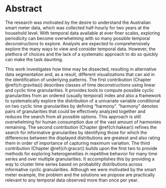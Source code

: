 # Abstract {- #ch:abstract}

The research was motivated by the desire to understand the Australian smart meter data, which was collected half-hourly for two years at the household level. With temporal data available at ever finer scales, exploring periodicity can become overwhelming with so many possible temporal deconstructions to explore.
Analysts are expected to comprehensively explore the many ways to view and consider temporal data. However, the plethora of choices and the lack of a systematic approach to do so quickly can make the task daunting.

<!-- <WHY> <WHAT> <HOW> -->

This work investigates how time may be dissected, resulting in alternative data segmentation and, as a result, different visualizations that can aid in the identification of underlying patterns. The first contribution (Chapter \@ref(ch:gravitas)) describes classes of time deconstructions using linear and cyclic time granularities. It provides tools to compute possible cyclic granularities from an ordered (usually temporal) index and also a framework to systematically explore the distribution of a univariate variable conditional on two cyclic time granularities by defining "harmony". "harmony" denotes pairs of granularities that could be effectively analyzed together and reduces the search from all possible options. This approach is still overwhelming for human consumption due of the vast amount of harmonies remaining. The second contribution (Chapter \@ref(ch:hakear)) refines the search for informative granularities by identifying those for which the differences between the displayed distributions are greatest and also rating them in order of importance of capturing maximum variation. The third contribution (Chapter \@ref(ch:gracsr)) builds upon the first two to provide methods for exploring heterogeneities in repetitive behavior for many time series and over multiple granularities. It accomplishes this by providing a way to cluster time series based on probability distributions across informative cyclic granularities. Although we were motivated by the smart meter example, the problem and the solutions we propose are practically relevant to any temporal data observed more than once per year.


\newpage
